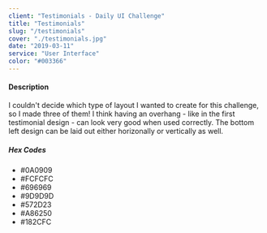 ```yaml
---
client: "Testimonials - Daily UI Challenge"
title: "Testimonials"
slug: "/testimonials"
cover: "./testimonials.jpg"
date: "2019-03-11"
service: "User Interface"
color: "#003366"
---
```


#### Description
I couldn't decide which type of layout I wanted to create for this challenge, so I made three of them! I think having an overhang - like in the first testimonial design - can look very good when used correctly. The bottom left design can be laid out either horizonally or vertically as well. 

##### Hex Codes
* #0A0909
* #FCFCFC
* #696969
* #9D9D9D
* #572D23
* #A86250
* #182CFC